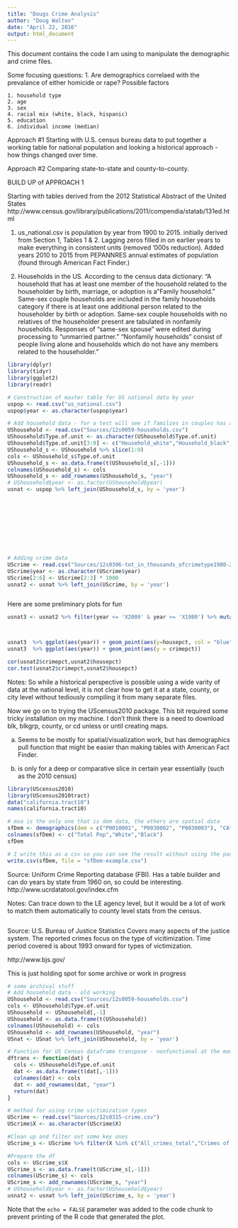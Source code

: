 ```yaml
---
title: "Dougs Crime Analysis"
author: "Doug Walton"
date: "April 22, 2016"
output: html_document
---
```


This document contains the code I am using to manipulate the demographic and crime files.

Some focusing questions:
1. Are demographics correlaed with the prevalance of either homicide or rape?
Possible factors

	1. household type
	2. age
	3. sex
	4. racial mix (white, black, hispanic)
	5. education
	6. individual income (median)

Approach #1
Starting with U.S. census bureau data to put together a working table for national population and looking a historical approach - how things changed over time. 

Approach #2
Comparing state-to-state and county-to-county.


BUILD UP of APPROACH 1

Starting with tables derived from the 2012 Statistical Abstract of the United States http://www.census.gov/library/publications/2011/compendia/statab/131ed.html

1. us_national.csv is population by year from 1900 to 2015. initially derived from Section 1, Tables 1 & 2. Lagging zeros filled in on earlier years to make everything in consistent units (removed '000s reduction). Added years 2010 to 2015 from PEPANNRES annual estimates of population (found through American Fact Finder.)

2. Households in the US. According to the census data dictionary: "A household that has at least one member of the household related to the householder by birth, marriage, or adoption is a "Family household."  Same-sex couple households are included in the family households category if there is at least one additional person related to the householder by birth or adoption.  Same-sex couple households with no relatives of the householder present are tabulated in nonfamily households.  Responses of "same-sex spouse" were edited during processing to "unmarried partner."  "Nonfamily households" consist of people living alone and households which do not have any members related to the householder."


```r
library(dplyr)
library(tidyr)
library(ggplot2)
library(readr)

# Construction of master table for US national data by year
uspop <- read.csv("us_national.csv")
uspop$year <- as.character(uspop$year)

# Add household data - for a test will see if families in couples has any correpondence
UShousehold <- read.csv("Sources/12s0059-households.csv")
UShousehold$Type.of.unit <- as.character(UShousehold$Type.of.unit)
UShousehold$Type.of.unit[3:9] <- c("Household_white","Household_black","Household_hispanic","fam_household","couple_household","male_household","fem_household")
UShousehold_s <- UShousehold %>% slice(1:9)
cols <- UShousehold_s$Type.of.unit
UShousehold_s <- as.data.frame(t(UShousehold_s[,-1]))
colnames(UShousehold_s) <- cols
UShousehold_s <- add_rownames(UShousehold_s, "year")
# UShousehold$year <- as.factor(UShousehold$year)
usnat <- uspop %>% left_join(UShousehold_s, by = 'year')










# Adding crime data
UScrime <- read.csv("Sources/12s0306-tot_in_thousands_ofcrimetype1980-2009.csv")
UScrime$year <- as.character(UScrime$year)
UScrime[2:6] <- UScrime[2:3] * 1000
usnat2 <- usnat %>% left_join(UScrime, by = 'year')



```

Here are some preliminary plots for fun

```r
usnat3 <- usnat2 %>% filter(year <= 'X2009' & year >= 'X1980') %>% mutate(crimepct = tot_violent/residents, housepct = Households/residents)



usnat3  %>% ggplot(aes(year)) + geom_point(aes(y=housepct, col = "blue"))
usnat3  %>% ggplot(aes(year)) + geom_point(aes(y = crimepct))

cor(usnat2$crimepct,usnat2$housepct)
cor.test(usnat2$crimepct,usnat2$housepct)


```

Notes: So while a historical perspective is possible using a wide varity of data at the national level, it is not clear how to get it at a state, county, or city level without tediously compiling it from many separate files. 


Now we go on to trying the UScensus2010 package. This bit required some tricky installation on my machine. I don't think there is a need to download blk, blkgrp, county, or cd unless or until creating maps. 

a. Seems to be mostly for spatial/visualization work, but has demographics pull function that might be easier than making tables with American Fact Finder. 

b. is only for a deep or comparative slice in certain year essentially (such as the 2010 census)




```r
library(UScensus2010)
library(UScensus2010tract)
data("california.tract10")
names(california.tract10)

# msa is the only one that is dem data, the others are spatial data
sfDem <- demographics(dem = c("P0010001", "P0030002", "P0030003"), "CA", level = "msa", msaname = "San Francisco")
colnames(sfDem) <- c("Total Pop","White","Black")
sfDem

# I write this as a csv so you can see the result without using the package
write.csv(sfDem, file = "sfDem-example.csv")
```



Source: Uniform Crime Reporting database (FBI). Has a table builder and can do years by state from 1960 on, so could be interesting. 
http://www.ucrdatatool.gov/index.cfm

Notes:
Can trace down to the LE agency level, but it would be a lot of work to match them automatically to county level stats from the census. 


```r




```











Source: U.S. Bureau of Justice Statistics
Covers many aspects of the justice system. The reported crimes focus on the type of vicitimization. Time period covered is about 1993 onward for types of victimization. 

http://www.bjs.gov/






This is just holding spot for some archive or work in progress

```r
# some archival stuff
# Add household data - old working
UShousehold <- read.csv("Sources/12s0059-households.csv")
cols <- UShousehold$Type.of.unit
UShousehold <- UShousehold[,-1]
UShousehold <- as.data.frame(t(UShousehold))
colnames(UShousehold) <- cols
UShousehold <- add_rownames(UShousehold, "year")
USnat <- USnat %>% left_join(UShousehold, by = 'year')

# Function for US Census dataframe transpose - nonfunctional at the moment
dftrans <- function(dat) {
  cols <- UShousehold$Type.of.unit
  dat <- as.data.frame(t(dat[,-1]))
  colnames(dat) <- cols
  dat <- add_rownames(dat, "year")
  return(dat)
}

# method for using crime victimization types 
UScrime <- read.csv("Sources/12s0315-crime.csv")
UScrime$X <- as.character(UScrime$X)

#Clean up and filter out some key ones
UScrime_s <- UScrime %>% filter(X %in% c("All_crimes_total","Crimes of violence","..Rape/sexual assault","..Robbery","..Assault","Property_crimes_total","Theft"))

#Prepare the df
cols <- UScrime_s$X
UScrime_s <- as.data.frame(t(UScrime_s[,-1]))
colnames(UScrime_s) <- cols
UScrime_s <- add_rownames(UScrime_s, "year")
# UShousehold$year <- as.factor(UShousehold$year)
usnat2 <- usnat %>% left_join(UScrime_s, by = 'year')


```

Note that the `echo = FALSE` parameter was added to the code chunk to prevent printing of the R code that generated the plot.
